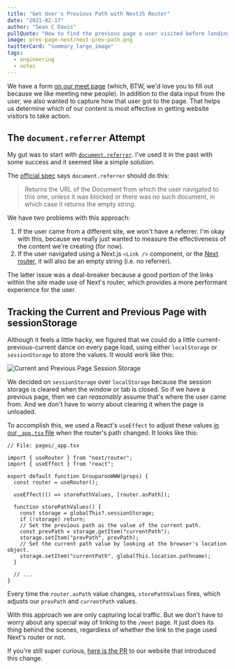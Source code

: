 ```yaml
---
title: "Get User's Previous Path with NextJS Router"
date: "2021-02-17"
author: "Sean C Davis"
pullQuote: "How to find the previous page a user visited before landing on the current page."
image: prev-page-next/next-prev-path.png
twitterCard: "summary_large_image"
tags:
  - engineering
  - notes
---
```


We have a form [on our meet page](https://www.grouparoo.com/meet) (which, BTW, we'd love you to fill out because we like meeting new people). In addition to the data input from the user, we also wanted to capture how that user got to the page. That helps us determine which of our content is most effective in getting website visitors to take action.

## The `document.referrer` Attempt

My gut was to start with [`document.referrer`](https://developer.mozilla.org/en-US/docs/Web/API/Document/referrer). I've used it in the past with some success and it seemed like a simple solution.

The [official spec](https://html.spec.whatwg.org/multipage/dom.html#dom-document-referrer-dev) says `document.referrer` should do this:

> Returns the URL of the Document from which the user navigated to this one, unless it was blocked or there was no such document, in which case it returns the empty string.

We have two problems with this approach:

1. If the user came from a different site, we won't have a referrer. I'm okay with this, because we really just wanted to measure the effectiveness of the content we're creating (for now).
2. If the user navigated using a Next.js `<Link />` component, or the [Next router](https://nextjs.org/docs/api-reference/next/router), it will also be an empty string (i.e. no referrer).

The latter issue was a deal-breaker because a good portion of the links within the site made use of Next's router, which provides a more performant experience for the user.

## Tracking the Current and Previous Page with sessionStorage

Although it feels a little hacky, we figured that we could do a little current-previous-current dance on every page load, using either `localStorage` or `sessionStorage` to store the values. It would work like this:

<Image
  centered
  alt="Current and Previous Page Session Storage"
  src="prev-page-next/current-prev-page-session.png"
  width={800}
  height={327}
/>

We decided on `sessionStorage` over `localStorage` because the session storage is cleared when the window or tab is closed. So if we have a previous page, then we can _reasonably_ assume that's where the user came from. And we don't have to worry about clearing it when the page is unloaded.

To accomplish this, we used a React's `useEffect` to adjust these values [in our `_app.tsx` file](https://github.com/grouparoo/www.grouparoo.com/blob/master/pages/_app.tsx) when the router's path changed. It looks like this:

```tsx
// File: pages/_app.tsx

import { useRouter } from "next/router";
import { useEffect } from "react";

export default function GrouparooWWW(props) {
  const router = useRouter();

  useEffect(() => storePathValues, [router.asPath]);

  function storePathValues() {
    const storage = globalThis?.sessionStorage;
    if (!storage) return;
    // Set the previous path as the value of the current path.
    const prevPath = storage.getItem("currentPath");
    storage.setItem("prevPath", prevPath);
    // Set the current path value by looking at the browser's location object.
    storage.setItem("currentPath", globalThis.location.pathname);
  }

  // ...
}
```

Every time the `router.asPath` value changes, `storePathValues` fires, which adjusts our `prevPath` and `currentPath` values.

With this approach we are only capturing local traffic. But we don't have to worry about any special way of linking to the `/meet` page. It just does its thing behind the scenes, regardless of whether the link to the page used Next's router or not.

If you're still super curious, [here is the PR](https://github.com/grouparoo/www.grouparoo.com/pull/223) to our website that introduced this change.
